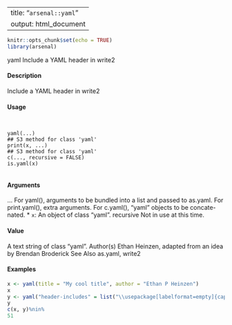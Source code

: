 
---
title: "``arsenal::yaml``"
output: html_document
---

```r
knitr::opts_chunk$set(echo = TRUE)
library(arsenal)
```
yaml
Include a YAML header in write2

#### Description

Include a YAML header in write2

#### Usage
<pre><code>

yaml(...)
## S3 method for class 'yaml'
print(x, ...)
## S3 method for class 'yaml'
c(..., recursive = FALSE)
is.yaml(x)

</code></pre>
#### Arguments

... For yaml(), arguments to be bundled into a list and passed to as.yaml. For
print.yaml(), extra arguments. For c.yaml(), "yaml" objects to be concate-
nated.
* ``x``: An object of class "yaml".
recursive Not in use at this time.

#### Value

A text string of class "yaml".
Author(s)
Ethan Heinzen, adapted from an idea by Brendan Broderick
See Also
as.yaml, write2

#### Examples
```r
x <- yaml(title = "My cool title", author = "Ethan P Heinzen")
x
y <- yaml("header-includes" = list("\\usepackage[labelformat=empty]{caption}"))
y
c(x, y)%nin%
51
```

